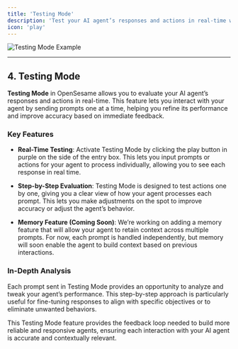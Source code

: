 ```yaml
---
title: 'Testing Mode'
description: 'Test your AI agent’s responses and actions in real-time with OpenSesame’s Testing Mode.'
icon: 'play'
---
```


<img
  src="/images/testing-prompt.png"
  alt="Testing Mode Example"
/>

---

## 4. Testing Mode

**Testing Mode** in OpenSesame allows you to evaluate your AI agent’s responses and actions in real-time. This feature lets you interact with your agent by sending prompts one at a time, helping you refine its performance and improve accuracy based on immediate feedback.

### Key Features

- **Real-Time Testing**: Activate Testing Mode by clicking the play button in purple on the side of the entry box. This lets you input prompts or actions for your agent to process individually, allowing you to see each response in real time.
  
- **Step-by-Step Evaluation**: Testing Mode is designed to test actions one by one, giving you a clear view of how your agent processes each prompt. This lets you make adjustments on the spot to improve accuracy or adjust the agent’s behavior.

- **Memory Feature (Coming Soon)**: We’re working on adding a memory feature that will allow your agent to retain context across multiple prompts. For now, each prompt is handled independently, but memory will soon enable the agent to build context based on previous interactions.

### In-Depth Analysis

Each prompt sent in Testing Mode provides an opportunity to analyze and tweak your agent’s performance. This step-by-step approach is particularly useful for fine-tuning responses to align with specific objectives or to eliminate unwanted behaviors.

This Testing Mode feature provides the feedback loop needed to build more reliable and responsive agents, ensuring each interaction with your AI agent is accurate and contextually relevant.

